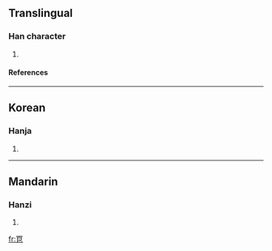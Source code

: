 ==Translingual==
===Han character===
{{Han char|rad=冖|as=07|sn=9|four=|canj=月竹日心 (BHAP)}}
# {{defn|Han}}
====References====
{{Han ref|kx=0130.220|dkj=01579|dj=0292.260|hdz=10304.030|uh=519F|ud=20895}}
----
==Korean==
===Hanja===
{{ko-hanja|hangeul=석|rv=seok|mr=sŏk}}
# {{defn|Korean}}
----
==Mandarin==
===Hanzi===
{{cmn-hanzi|pin=[[shì]] (shi4)|wg=shih<sup>4</sup>}}
# {{defn|Mandarin}}

[[fr:冟]]
